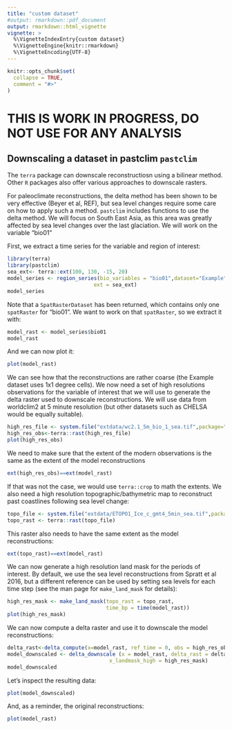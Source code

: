 ```yaml
---
title: "custom dataset"
#output: rmarkdown::pdf_document
output: rmarkdown::html_vignette
vignette: >
  %\VignetteIndexEntry{custom dataset}
  %\VignetteEngine{knitr::rmarkdown}
  %\VignetteEncoding{UTF-8}
---
```


```r
knitr::opts_chunk$set(
  collapse = TRUE,
  comment = "#>"
)
```

# THIS IS WORK IN PROGRESS, DO NOT USE FOR ANY ANALYSIS

## Downscaling a dataset in pastclim `pastclim`

The `terra` package can downscale reconstructiosn using a bilinear method. Other `R`
packages also offer various approaches to downscale rasters.

For paleoclimate reconstructions, the delta method has been shown to be very effective
(Beyer et al, REF), but sea level changes require some care on how to apply such a method.
`pastclim` includes functions to use the delta method. We will focus on South East
Asia, as this area was greatly affected by sea level changes over the last glaciation.
We will work on the variable "bio01"

First, we extract a time series for the variable and region of interest:
```r
library(terra)
library(pastclim)
sea_ext<- terra::ext(100, 130, -15, 20)
model_series <- region_series(bio_variables = "bio01",dataset="Example",
                            ext = sea_ext)
model_series
```

Note that a `SpatRasterDataset` has been returned, which contains only one `spatRaster`
for "bio01". We want to work on that `spatRaster`, so we extract it with:

```r
model_rast <- model_series$bio01
model_rast
```
And we can now plot it:
```r
plot(model_rast)
```

We can see how that the reconstructions are rather coarse (the Example dataset
uses 1x1 degree cells). We now need a set of
high resolutions observations for the variable of interest that we will use to 
generate the delta raster used to downscale reconstructions. We will use data from
worldclim2 at 5 minute resolution (but other datasets such as CHELSA would be
equally suitable).
```r
high_res_file <- system.file("extdata/wc2.1_5m_bio_1_sea.tif",package="pastclim")
high_res_obs<-terra::rast(high_res_file)
plot(high_res_obs)
```

We need to make sure that the extent of the modern observations is the same as the
extent of the model reconstructions
```r
ext(high_res_obs)==ext(model_rast)
```

If that was not the case, we would use `terra::crop` to math the extents.
We also need a high resolution topographic/bathymetric map to reconstruct past
coastlines following sea level change:
```r
topo_file <- system.file("extdata/ETOPO1_Ice_c_gmt4_5min_sea.tif",package="pastclim")
topo_rast <- terra::rast(topo_file)
```

This raster also needs to have the same extent as the model reconstructions:
```r
ext(topo_rast)==ext(model_rast)
```

We can now generate a high resolution land mask for the periods of interest. By
default, we use the sea level reconstructions from Spratt et al 2016, but a different
reference can be used by setting sea levels for each time step (see the man page
for `make_land_mask` for details):
```r
high_res_mask <- make_land_mask(topo_rast = topo_rast, 
                                time_bp = time(model_rast))
plot(high_res_mask)
```

We can now compute a delta raster and use it to downscale the model reconstructions:
```r
delta_rast<-delta_compute(x=model_rast, ref_time = 0, obs = high_res_obs)
model_downscaled <- delta_downscale (x = model_rast, delta_rast = delta_rast,
                                 x_landmask_high = high_res_mask)
model_downscaled
```

Let's inspect the resulting data:
```r
plot(model_downscaled)
```

And, as a reminder, the original reconstructions:
```r
plot(model_rast)
```
